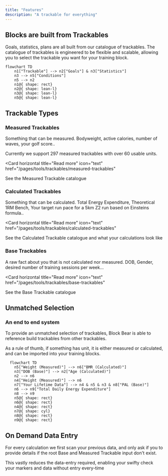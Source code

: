 ```yaml
---
title: "Features"
description: "A trackable for everything"
---
```


## Blocks are built from Trackables

Goals, statistics, plans are all built from our catalogue of trackables. The catalogue of trackables is engineered to be flexible and scalable, allowing you to select the trackable you want for your training block.

```mermaid
flowchart TD
    n1["Trackable"] --> n2["Goals"] & n3["Statistics"]
    n3 --> n5["Conditions"]
    n5 --> n2
    n1@{ shape: rect}
    n2@{ shape: lean-l}
    n3@{ shape: lean-l}
    n5@{ shape: lean-l}

```

## Trackable Types

### Measured Trackables

Something that can be measured. Bodyweight, active calories, number of waves, your golf score..

Currently we support 297 measured trackables with over 60 usable units.

<Card
  horizontal
  title="Read more"
  icon="text"
  href="/pages/tools/trackables/measured-trackables"
>
  See the Measured Trackable catalogue
</Card>

### Calculated Trackables

Something that can be calculated. Total Energy Expenditure, Theoretical 1RM Bench, Your target run pace for a 5km Z2 run based on Einsteins formula..

<Card
  horizontal
  title="Read more"
  icon="text"
  href="/pages/tools/trackables/calculated-trackables"
>
  See the Calculated Trackable catalogue and what your calculations look like
</Card>

### Base Trackables

A raw fact about you that is not calculated nor measured. DOB, Gender, desired number of training sessions per week...

<Card
  horizontal
  title="Read more"
  icon="text"
  href="/pages/tools/trackables/base-trackables"
>
  See the Base Trackable catalogue
</Card>

## Unmatched Selection

### An end to end system

To provide an unmatched selection of trackables, Block Bear is able to reference build trackables from other trackables.

As a rule of thumb, if something has unit, it is either measured or calculated, and can be imported into your training blocks.

```mermaid
  flowchart TD
    n5["Weight (Measured)"] --> n6["BMR (Calculated)"]
    n3["DOB (Base)"] --> n2["Age (Calculated)"]
    n2 --> n6
    n4["Height (Measured)"] --> n6
    n7["Your Lifetime Data"] --> n4 & n5 & n3 & n8["PAL (Base)"]
    n6 --> n9["Total Daily Energy Expenditure"]
    n8 --> n9
    n5@{ shape: rect}
    n6@{ shape: rect}
    n4@{ shape: rect}
    n7@{ shape: cyl}
    n8@{ shape: rect}
    n9@{ shape: rect}
```

## On Demand Data Entry

For every calculation we first scan your previous data, and only ask if you to provide details if the root Base and Measured Trackable input don't exist.

This vastly reduces the data-entry required, enabling your swifty check your markers and data without entry every-time
